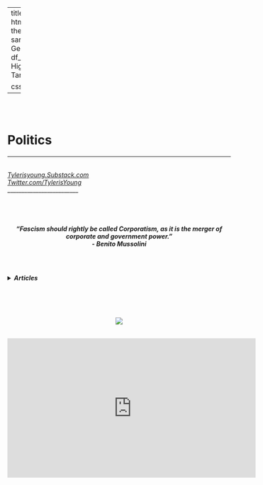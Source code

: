 
---
title: ""
output:
  html_document:
    theme: yeti
    sansfont: Georgia
    df_print: paged
    Highlight: Tango
    
    css: styles.css


---

<br>
<br>

<h1>**Politics**</h1> 
<h6>
******
</h6>

*[Tylerisyoung.Substack.com](www.tylerisyoung.substack.com)*   
*[Twitter.com/TylerisYoung](www.twitter.com/Tylerisyoung)*  
 _________________________
<br>
<br>
<br>
<br>
<h5>
<center>
***“Fascism should rightly be called Corporatism, as it is the merger of corporate and government power.”      
- Benito Mussolini***
</center>
</h5>

<br>

<h4>
<details><summary>***Articles***</summary>
[ ](./n/a.html)  

<br>

Article: [*Joe Biden and our loss in Sensemaking*](./JoeBidenandourlossinsensemaking.html)    
<br>
Article: [*Distributed Idea Suppression Complex*](./distributedideasuppressioncomplex.html)  
<br>
Article: [*Mainstream Monitoring and Manipulation*](./mainstreammonitoringandmanipulation.html)  


<!---
Article: [*America, An Overview*](./deepecolog.html) (Coming Soon)

Article: [*Anonymous and Distributed is Fair*](./anonymousanddistributedisfair.html)  

Article: [*America is an Oligarchy*](./deepecolog.html) (Coming Soon)

Article: [*The Left*](./deepecolog.html) (Coming Soon)

Article: [*The Right*](./deepecolog.html) (Coming Soon)

Article: [*The Center*](./deepecolog.html) (Coming Soon)

Article: [*The Greens*](./deepecolog.html) (Coming Soon)

Article: [*The Libertarians*](./deepecolog.html) (Coming Soon)

Article: [*Voting in America*](./deepecolog.html) (Coming Soon)

Article: [*Joe Biden and our loss in Sensemaking*](./joebidenandourlossinsensemaking.html)    

Essay: [*Cuomo Will Not Crack!*](./.html)   
  
Article: [*Free to Speak, Navigating Free Speech since 1984*](./freetospeak.html)

--->


</details>
<br>

<!---  


  
Article: [*The New Activism*](./joebidenandourlossinsensemakin.html)  (Coming Soon)

Article: [*The Left vs Leftists*](./joebidenandourlossinsensemakin.html) (Coming Soon)  

Article: [*Marx, Hagel, Derrida, & Postmodernism*](./joebidenandourlossinsensemakin.html) (Coming Soon)  

Article: [*The Motte & Bailey*](./joebidenandourlossinsensemakin.html)  (Coming Soon)

Article: [*What we should do, & Why we're not doing it*](./joebidenandourlossinsensemakin.html)  (Coming Soon)



</details>
<br>

<details><summary>***Notes***</summary>
[ ](./n/a.html)  

Text Message: [*Makhia Bryant*](./makhiabryant.html)  

Text Message: [*77 Ways to Protect Yourself Online*](./77waystoprotectyourselfonline.html)  

<!---

Text Message: [*Policing and Makhia Bryant*](./makhiabryant.html)   



--->

</details>
</details>
</h4>
<br>
<center>
![](images/thepoliticsoforganizingsociety.png)

<br>
<iframe width="560" height="315" src="https://www.youtube.com/embed/lS5vRjbHpBw" title="YouTube video player" frameborder="0" allow="accelerometer; autoplay; clipboard-write; encrypted-media; gyroscope; picture-in-picture" allowfullscreen></iframe>
